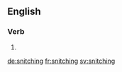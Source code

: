 ==English==

===Verb===
{{head|en}}

# {{present participle of|snitch}}

[[de:snitching]]
[[fr:snitching]]
[[sv:snitching]]